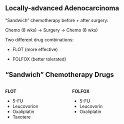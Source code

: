 ## Locally-advanced Adenocarcinoma

"Sandwich" chemotherapy before + after surgery:

Chemo (8 wks) $\rightarrow$ Surgery $\rightarrow$ Chemo (8 wks)

::: {.fragment}
Two different drug combinations:
:::
::: {.fragment}
-   FLOT (more effective)
:::
::: {.fragment}
-   FOLFOX (better tolerated)
:::

## "Sandwich" Chemotherapy Drugs

::::: columns
::: {.column width="40%"}
**FLOT**

-   5-FU
-   Leucovorion
-   Oxaliplatin
-   Taxotere
:::

::: {.column width="60%"}
**FOLFOX**

-   5-FU
-   Leucovorin
-   Oxaliplatin
:::
:::::
